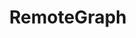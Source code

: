 ---
title: RemoteGraph
sidebarTitle: RemoteGraph
url: "https://langchain-ai.github.io/langgraph/reference/remote-graph/"
---